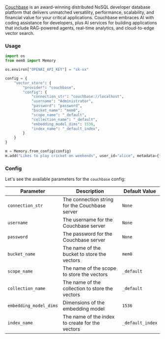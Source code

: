 [Couchbase](https://www.couchbase.com/) is an award-winning distributed NoSQL developer database platform that delivers unmatched versatility,
performance, scalability, and financial value for your critical applications. 
Couchbase embraces AI with coding assistance for developers,
plus AI services for building applications that include RAG-powered agents, real-time analytics, and cloud-to-edge vector search.

### Usage

```python
import os
from mem0 import Memory

os.environ["OPENAI_API_KEY"] = "sk-xx"

config = {
    "vector_store": {
        "provider": "couchbase",
        "config": {
            "connection_str": "couchbase://localhost",
            "username": "Administrator",
            "password": "password",
            "bucket_name": "mem0",
            "scope_name": "_default",
            "collection_name": "_default",
            "embedding_model_dims": 1536,
            "index_name": "_default_index",
        }
    }
}

m = Memory.from_config(config)
m.add("Likes to play cricket on weekends", user_id="alice", metadata={"category": "hobbies"})
```

### Config

Let's see the available parameters for the `couchbase` config:

| Parameter | Description | Default Value |
| --- | --- | --- |
| `connection_str` | The connection string for the Couchbase server | `None` |
| `username` | The username for the Couchbase server | `None` |
| `password` | The password for the Couchbase server | `None` |
| `bucket_name` | The name of the bucket to store the vectors | `mem0` |
| `scope_name` | The name of the scope to store the vectors | `_default` |
| `collection_name` | The name of the collection to store the vectors | `_default` |
| `embedding_model_dims` | Dimensions of the embedding model | `1536` |
| `index_name` | The name of the index to create for the vectors | `_default_index` |
```


